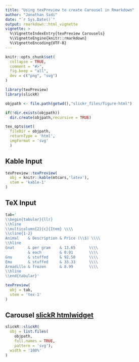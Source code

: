 ```yaml
---
title: "Using texPreview to create Carousel in Rmarkdown"
author: "Jonathan Sidi"
date: "`r Sys.Date()`"
output: rmarkdown::html_vignette
vignette: >
  %\VignetteIndexEntry{texPreview Carousels}
  %\VignetteEngine{knitr::rmarkdown}
  %\VignetteEncoding{UTF-8}
---
```


```r
knitr::opts_chunk$set(
  collapse = TRUE,
  comment = "#>",
  fig.keep = "all",
  dev = c("png", "svg")
)
```

```r
library(texPreview)
library(slickR)
```

```r

objpath <- file.path(getwd(),"slickr_files/figure-html")

if(!dir.exists(objpath))
  dir.create(objpath,recursive = TRUE)

tex_opts$set(
  fileDir = objpath,
  returnType = 'html',
  imgFormat = 'svg'
  )
```

## Kable Input

```r

texPreview::texPreview(
  obj = knitr::kable(mtcars,'latex'),
  stem = 'kable-1'
)

```

## TeX Input

```r

tab='
\\begin{tabular}{llr}
\\hline
\\multicolumn{2}{c}{Item} \\\\
\\cline{1-2}
Animal    & Description & Price (\\$) \\\\
\\hline
Gnat      & per gram    & 13.65      \\\\
          & each        & 0.01       \\\\
Gnu       & stuffed     & 92.50      \\\\
Emu       & stuffed     & 33.33      \\\\
Armadillo & frozen      & 8.99       \\\\
\\hline
\\end{tabular}'

texPreview(
  obj = tab,
  stem = 'tex-1'
)
```

## Carousel [slickR htmlwidget](https://github.com/metrumresearchgroup/slickr)

```r
slickR::slickR(
  obj = list.files(
    objpath,
    full.names = TRUE,
    pattern = 'svg'),
  width = '100%'
)
```